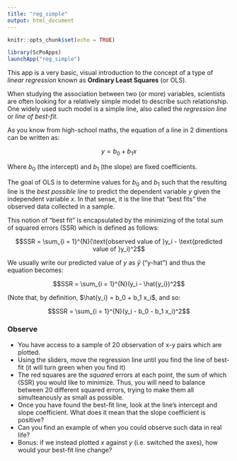 ```yaml
---
title: "reg_simple"
output: html_document
---
```


```r
knitr::opts_chunk$set(echo = TRUE)
```

```r
library(ScPoApps)
launchApp("reg_simple")
```

This app is a very basic, visual introduction to the concept of a type of *linear regression* known as **Ordinary Least Squares** (or OLS).

When studying the association between two (or more) variables, scientists are often looking for a relatively simple model to describe such relationship. One widely used such model is a simple line, also called the *regression line* or *line of best-fit*.

As you know from high-school maths, the equation of a line in 2 dimentions can be written as:

$$y = b_0 + b_1 x$$

Where $b_0$ (the intercept) and $b_1$ (the slope) are fixed coefficients.

The goal of OLS is to determine values for $b_0$ and $b_1$ such that the resulting line is the *best possible line* to predict the dependent variable $y$ given the independent variable $x$. In that sense, it is the line that "best fits" the observed data collected in a sample.

This notion of "best fit" is encapsulated by the minimizing of the total sum of squared errors (SSR) which is defined as follows:

$$SSR = \sum_{i = 1}^{N}(\text{observed value of }y_i - \text{predicted value of }y_i)^2$$

We usually write our predicted value of $y$ as $\hat{y}$ ("y-hat") and thus the equation becomes:

$$SSR = \sum_{i = 1}^{N}(y_i - \hat{y_i})^2$$


(Note that, by definition, $\hat{y_i} = b_0 + b_1 x_i$, and so:

$$SSR = \sum_{i = 1}^{N}(y_i - b_0 - b_1 x_i)^2$$




### Observe

+ You have access to a sample of 20 observation of x-y pairs which are plotted.
+ Using the sliders, move the regression line until you find the line of best-fit (it will turn green when you find it)
+ The red squares are the *squared* errors at each point, the sum of which (SSR) you would like to minimize. Thus, you will need to balance between 20 different squared errors, trying to make them all simulteanously as small as possible.
+ Once you have found the best-fit line, look at the line's intercept and slope coefficient. What does it mean that the slope coefficient is positive?
+ Can you find an example of when you could observe such data in real life?
+ Bonus: if we instead plotted $x$ against $y$ (i.e. switched the axes), how would your best-fit line change?

